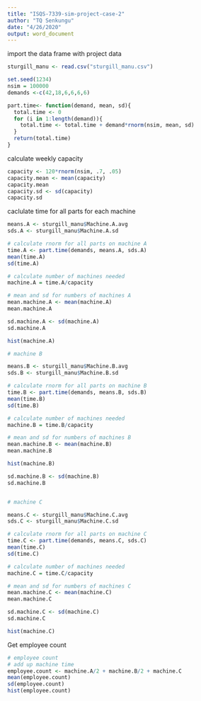```yaml
---
title: "ISQS-7339-sim-project-case-2"
author: "TQ Senkungu"
date: "4/26/2020"
output: word_document
---
```


import the data frame with project data

```r
sturgill_manu <- read.csv("sturgill_manu.csv")

set.seed(1234)
nsim = 100000
demands <-c(42,18,6,6,6,6)

part.time<- function(demand, mean, sd){
  total.time <- 0
  for (i in 1:length(demand)){
    total.time <- total.time + demand*rnorm(nsim, mean, sd)
  }
  return(total.time)
}
```

calculate weekly capacity 

```r
capacity <- 120*rnorm(nsim, .7, .05)
capacity.mean <- mean(capacity)
capacity.mean
capacity.sd <- sd(capacity)
capacity.sd

```

caclulate time for all parts for each machine

```r
means.A <- sturgill_manu$Machine.A.avg
sds.A <- sturgill_manu$Machine.A.sd

# calculate rnorm for all parts on machine A
time.A <- part.time(demands, means.A, sds.A)
mean(time.A)
sd(time.A)

# calculate number of machines needed
machine.A = time.A/capacity

# mean and sd for numbers of machines A 
mean.machine.A <- mean(machine.A)
mean.machine.A

sd.machine.A <- sd(machine.A)
sd.machine.A

hist(machine.A)

# machine B

means.B <- sturgill_manu$Machine.B.avg
sds.B <- sturgill_manu$Machine.B.sd

# calculate rnorm for all parts on machine B
time.B <- part.time(demands, means.B, sds.B)
mean(time.B)
sd(time.B)

# calculate number of machines needed
machine.B = time.B/capacity

# mean and sd for numbers of machines B 
mean.machine.B <- mean(machine.B)
mean.machine.B

hist(machine.B)

sd.machine.B <- sd(machine.B)
sd.machine.B


# machine C

means.C <- sturgill_manu$Machine.C.avg
sds.C <- sturgill_manu$Machine.C.sd

# calculate rnorm for all parts on machine C
time.C <- part.time(demands, means.C, sds.C)
mean(time.C)
sd(time.C)

# calculate number of machines needed
machine.C = time.C/capacity

# mean and sd for numbers of machines C 
mean.machine.C <- mean(machine.C)
mean.machine.C

sd.machine.C <- sd(machine.C)
sd.machine.C

hist(machine.C)

```

Get employee count

```r

# employee count
# add up machine time
employee.count <- machine.A/2 + machine.B/2 + machine.C
mean(employee.count)
sd(employee.count)
hist(employee.count)


```


